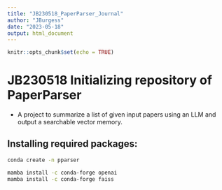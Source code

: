 ```yaml
---
title: "JB230518_PaperParser_Journal"
author: "JBurgess"
date: "2023-05-18"
output: html_document
---
```


```r
knitr::opts_chunk$set(echo = TRUE)
```

# JB230518 Initializing repository of PaperParser
* A project to summarize a list of given input papers using an LLM and output a searchable vector memory. 

## Installing required packages:
```bash
conda create -n pparser

mamba install -c conda-forge openai
mamba install -c conda-forge faiss

```



